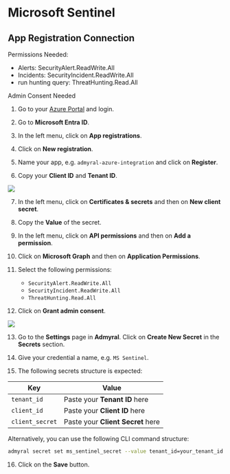 # Microsoft Sentinel

## App Registration Connection

Permissions Needed:

-   Alerts: SecurityAlert.ReadWrite.All
-   Incidents: SecurityIncident.ReadWrite.All
-   run hunting query: ThreatHunting.Read.All

Admin Consent Needed

1. Go to your [Azure Portal](https://portal.azure.com/) and login.

2. Go to **Microsoft Entra ID**.

3. In the left menu, click on **App registrations**.

4. Click on **New registration**.

5. Name your app, e.g. `admyral-azure-integration` and click on **Register**.

6. Copy your **Client ID** and **Tenant ID**.

<img src="/ms_defender_for_cloud1.png" />

7. In the left menu, click on **Certificates & secrets** and then on **New client secret**.

8. Copy the **Value** of the secret.

9. In the left menu, click on **API permissions** and then on **Add a permission**.

10. Click on **Microsoft Graph** and then on **Application Permissions**.

11. Select the following permissions:

    - `SecurityAlert.ReadWrite.All`
    - `SecurityIncident.ReadWrite.All`
    - `ThreatHunting.Read.All`

12. Click on **Grant admin consent**.

<img src="/ms_defender_admin_consent.png" />

13. Go to the **Settings** page in **Admyral**. Click on **Create New Secret** in the **Secrets** section.

14. Give your credential a name, e.g. `MS Sentinel`.

15. The following secrets structure is expected:

| Key             | Value                             |
| --------------- | --------------------------------- |
| `tenant_id`     | Paste your **Tenant ID** here     |
| `client_id`     | Paste your **Client ID** here     |
| `client_secret` | Paste your **Client Secret** here |

Alternatively, you can use the following CLI command structure:

```bash
admyral secret set ms_sentinel_secret --value tenant_id=your_tenant_id --value client_id=your_client_id --value client_secret=your_client_secret
```

16. Click on the **Save** button.
